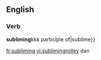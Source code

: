 
==English==

===Verb===
'''subliming'''kkk
participle of|sublime}}

[[fr:subliming]]
[[vi:subliming]]rolley dan